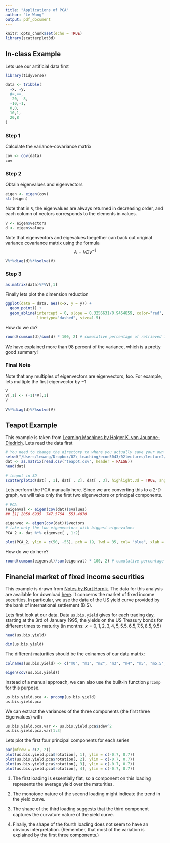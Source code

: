 ```yaml
---
title: "Applications of PCA"
author: "Le Wang"
output: pdf_document
---
```


```r
knitr::opts_chunk$set(echo = TRUE)
library(scatterplot3d)
```

## In-class Example

Lets use our artificial data first

```r
library(tidyverse)

data <- tribble(
  ~x, ~y,
  #=,==,
  -20, -8,
  -10,-1,
  0,0,
  10,1,
  20,8
)

```

### Step 1 

Calculate the variance-covariance matrix

```r
cov <- cov(data)
cov
```

### Step 2 

Obtain eigenvalues and eigenvectors

```r
eigen <- eigen(cov)
str(eigen)
```

Note that in `R`, the eigenvalues are always returned in decreasing order, and each column of vectors corresponds to the elements in values.

```r
V <- eigen$vectors
d <- eigen$values
```

Note that eigenvectors and eigevalues toegether can back out original variance covariance matrix using the formula
$$
A = VDV^{-1}
$$

```r
V%*%diag(d)%*%solve(V)
```

### Step 3

```r
as.matrix(data)%*%V[,1]
```


Finally lets plot the dimension reduction

```r
ggplot(data = data, aes(x=x, y = y)) +
  geom_point() + 
  geom_abline(intercept = 0, slope = 0.3256631/0.9454859, color="red", 
              linetype="dashed", size=1.5)
```


How do we do?

```r
round(cumsum(d)/sum(d) * 100, 2) # cumulative percentage of retrieved information
```

We have explained more than 98 percent of the variance, which is a pretty good summary!




### Final Note

Note that any multiples of eigenvectors are eigenvectors, too. For example, lets multiple the first eigenvector by $-1$

```r
V
V[,1] <- (-1)*V[,1]
V

```

```r
V%*%diag(d)%*%solve(V)
```



## Teapot Example

This example is taken from [Learning Machines by Holger K. von Jouanne-Diedrich](https://blog.ephorie.de/intuition-for-principal-component-analysis-pca). Lets read the data first

```r
# You need to change the directory to where you actually save your own data
setwd("/Users/lewang/Dropbox/02\ teaching/econ5043/02lectures/lecture2/data")
dat <- as.matrix(read.csv("teapot.csv", header = FALSE))
head(dat)
```

```r
# teapot in 3D
scatterplot3d(dat[ , 1], dat[ , 2], dat[ , 3], highlight.3d = TRUE, angle = 75, pch = 19, lwd = 15, xlab = "", ylab = "", zlab = "", main = "teapot in 3D")
```

Lets perform the PCA manually here. Since we are converting this to a 2-D graph, we will take only the first two eigenvectors or principal components. 

```r
# PCA
(eigenval <- eigen(cov(dat))$values)
## [1] 2050.6935  747.5764  553.4070

eigenvec <- eigen(cov(dat))$vectors
# take only the two eigenvectors with biggest eigenvalues
PCA_2 <- dat %*% eigenvec[ , 1:2] 
```




```r
plot(PCA_2, ylim = c(50, -55), pch = 19, lwd = 35, col= "blue", xlab = "", ylab = "", main = "teapot in 2D")
```


How do we do here?

```r
round(cumsum(eigenval)/sum(eigenval) * 100, 2) # cumulative percentage of retrieved information
```


## Financial market of fixed income securities

This example is drawn from [Notes by Kurt Hornik](http://statmath.wu.ac.at/~hornik/QFS1/principal_component-vignette.pdf). The data for this analysis are available for download [here](https://github.com/rforge/qfin/blob/master/pkg/Rsafd/data/us.bis.yield.rda). It concerns the market of fixed income securities. In particular, we use the data of the US yield curve provided by the bank of international settlement (BIS). 

Lets first look at our data. Data `us.bis.yield` gives for each trading day, starting at the 3rd of January 1995, the yields on the US
Treasury bonds for different times to maturity (in months: $x = 0, 1, 2, 3, 4, 5, 5.5, 6.5, 7.5, 8.5, 9.5$)

```r
head(us.bis.yield)
```


```r
dim(us.bis.yield)
```

The different maturities should be the colnames of our data matrix:

```r
colnames(us.bis.yield) <- c("m0", "m1", "m2", "m3", "m4", "m5", "m5.5", "m6.5", "m7.5", "m8.5", "m9.5")
```


```r
eigen(cov(us.bis.yield))
```


Instead of a manual approach, we can also use the built-in function `prcomp` for this purpose. 

```r
us.bis.yield.pca <- prcomp(us.bis.yield)
us.bis.yield.pca
```

We can extract the variances of the three components (the first three Eigenvalues) with

```r
us.bis.yield.pca.var <- us.bis.yield.pca$sdev^2 
us.bis.yield.pca.var[1:3]
```

Lets plot the first four principal components for each series

```r
par(mfrow = c(2, 2))
plot(us.bis.yield.pca$rotation[, 1], ylim = c(-0.7, 0.7)) 
plot(us.bis.yield.pca$rotation[, 2], ylim = c(-0.7, 0.7)) 
plot(us.bis.yield.pca$rotation[, 3], ylim = c(-0.7, 0.7)) 
plot(us.bis.yield.pca$rotation[, 4], ylim = c(-0.7, 0.7))
```

1. The first loading is essentially flat, so a component on this loading represents the average yield over the maturities. 

2. The monotone nature of the second loading might indicate the trend in the yield curve. 

3. The shape of the third loading suggests that the third component captures the curvature nature of the yield curve. 

4. Finally, the shape of the fourth loading does not seem to have an obvious interpretation. (Remember, that most of the variation is explained by the first three components.)


